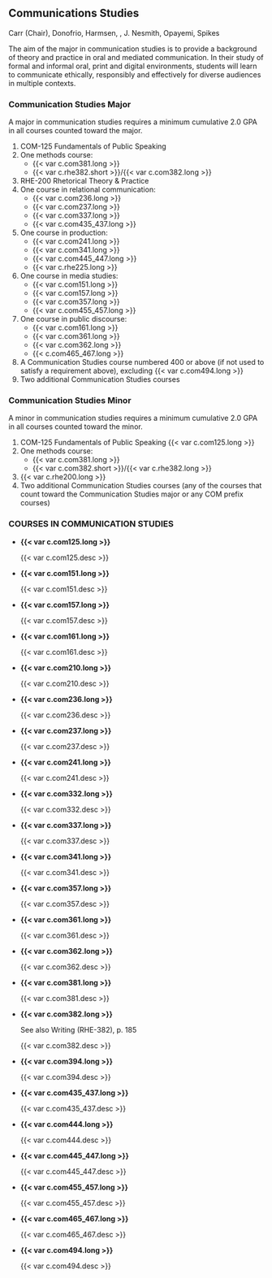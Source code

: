 ## Communications Studies {#sec-communication-studies}
Carr (Chair), Donofrio, Harmsen, , J. Nesmith, Opayemi, Spikes

The aim of the major in communication studies is to provide a background of theory and practice in oral and mediated communication.  In their study of formal and informal oral, print and digital environments, students will learn to communicate ethically, responsibly and effectively for diverse audiences in multiple contexts.

### Communication Studies Major
A major in communication studies requires a minimum cumulative 2.0 GPA in all courses counted toward the major.

1. COM-125 Fundamentals of Public Speaking
2. One methods course:
    - {{< var c.com381.long >}}
    - {{< var c.rhe382.short >}}/{{< var c.com382.long >}}
3. RHE-200 Rhetorical Theory & Practice
4. One course in relational communication:
    - {{< var c.com236.long >}}
    - {{< var c.com237.long >}}
    - {{< var c.com337.long >}}
    - {{< var c.com435_437.long >}}
5. One course in production:
    - {{< var c.com241.long >}}
    - {{< var c.com341.long >}}
    - {{< var c.com445_447.long >}}
    - {{< var c.rhe225.long >}}
6. One course in media studies:
    - {{< var c.com151.long >}}
    - {{< var c.com157.long >}}
    - {{< var c.com357.long >}}
    - {{< var c.com455_457.long >}}
7. One course in public discourse:
    - {{< var c.com161.long >}}
    - {{< var c.com361.long >}}
    - {{< var c.com362.long >}}
    - {{< c.com465_467.long >}}
8.	A Communication Studies course numbered 400 or above (if not used to satisfy a requirement above), excluding {{< var c.com494.long >}}
9.	Two additional Communication Studies courses

### Communication Studies Minor
A minor in communication studies requires a minimum cumulative 2.0 GPA in all courses counted toward the minor. 

1. COM-125 Fundamentals of Public Speaking {{< var c.com125.long >}}
2. One methods course:
    - {{< var c.com381.long >}}
    - {{< var c.com382.short >}}/{{< var c.rhe382.long >}}
3. {{< var c.rhe200.long >}}
4.	Two additional Communication Studies courses (any of the courses that count toward the Communication Studies major or any COM prefix courses)

### COURSES IN COMMUNICATION STUDIES

- **{{< var c.com125.long >}}**

  {{< var c.com125.desc >}}
 
- **{{< var c.com151.long >}}**

  {{< var c.com151.desc >}} 

- **{{< var c.com157.long >}}**

  {{< var c.com157.desc >}}

- **{{< var c.com161.long >}}**

  {{< var c.com161.desc >}}

- **{{< var c.com210.long >}}**

  {{< var c.com210.desc >}}

- **{{< var c.com236.long >}}**

  {{< var c.com236.desc >}} 

- **{{< var c.com237.long >}}**

  {{< var c.com237.desc >}}

- **{{< var c.com241.long >}}**

  {{< var c.com241.desc >}}

- **{{< var c.com332.long >}}**

  {{< var c.com332.desc >}}

- **{{< var c.com337.long >}}**

  {{< var c.com337.desc >}}

- **{{< var c.com341.long >}}**

  {{< var c.com341.desc >}}

- **{{< var c.com357.long >}}**

  {{< var c.com357.desc >}}

- **{{< var c.com361.long >}}**

  {{< var c.com361.desc >}}

- **{{< var c.com362.long >}}**

  {{< var c.com362.desc >}}

- **{{< var c.com381.long >}}**

  {{< var c.com381.desc >}} 

- **{{< var c.com382.long >}}**

  See also Writing (RHE-382), p. 185

  {{< var c.com382.desc >}}

- **{{< var c.com394.long >}}**

  {{< var c.com394.desc >}}

- **{{< var c.com435_437.long >}}**

  {{< var c.com435_437.desc >}}

- **{{< var c.com444.long >}}**

  {{< var c.com444.desc >}}

- **{{< var c.com445_447.long >}}**

  {{< var c.com445_447.desc >}}

- **{{< var c.com455_457.long >}}**

  {{< var c.com455_457.desc >}}

- **{{< var c.com465_467.long >}}**
  
  {{< var c.com465_467.desc >}}

- **{{< var c.com494.long >}}**

  {{< var c.com494.desc >}}
